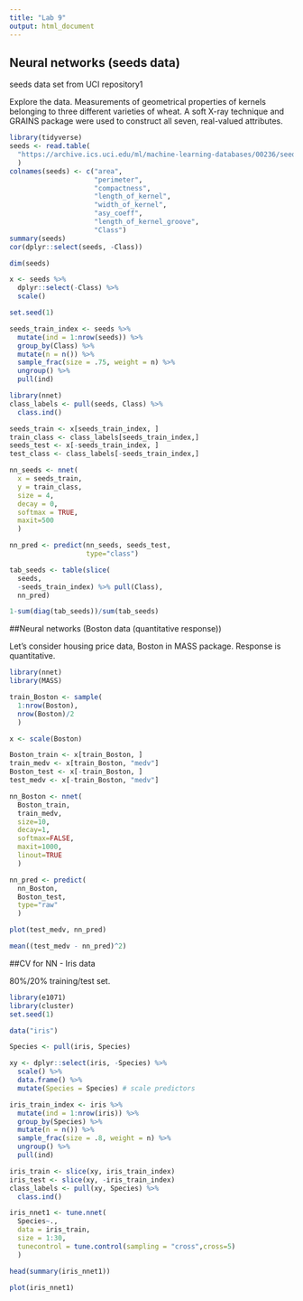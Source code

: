 ```yaml
---
title: "Lab 9"
output: html_document
---
```


## Neural networks (seeds data)

seeds data set from UCI repository1

Explore the data.
Measurements of geometrical properties of kernels belonging to three different varieties of wheat. A soft X-ray technique and GRAINS package were used to construct all seven, real-valued attributes.

```r
library(tidyverse)
seeds <- read.table(
  "https://archive.ics.uci.edu/ml/machine-learning-databases/00236/seeds_dataset.txt"
  )
colnames(seeds) <- c("area", 
                     "perimeter", 
                     "compactness", 
                     "length_of_kernel", 
                     "width_of_kernel",
                     "asy_coeff", 
                     "length_of_kernel_groove", 
                     "Class")
summary(seeds)
cor(dplyr::select(seeds, -Class))
```


```r
dim(seeds)
```

```r
x <- seeds %>%
  dplyr::select(-Class) %>%
  scale()
```

```r
set.seed(1)

seeds_train_index <- seeds %>%
  mutate(ind = 1:nrow(seeds)) %>%
  group_by(Class) %>%
  mutate(n = n()) %>%
  sample_frac(size = .75, weight = n) %>%
  ungroup() %>%
  pull(ind)
```


```r
library(nnet)
class_labels <- pull(seeds, Class) %>% 
  class.ind() 
```


```r
seeds_train <- x[seeds_train_index, ]
train_class <- class_labels[seeds_train_index,]
seeds_test <- x[-seeds_train_index, ] 
test_class <- class_labels[-seeds_train_index,]
```

```r
nn_seeds <- nnet(
  x = seeds_train, 
  y = train_class, 
  size = 4, 
  decay = 0, 
  softmax = TRUE,
  maxit=500
  )
```


```r
nn_pred <- predict(nn_seeds, seeds_test, 
                   type="class")

tab_seeds <- table(slice(
  seeds, 
  -seeds_train_index) %>% pull(Class), 
  nn_pred)

1-sum(diag(tab_seeds))/sum(tab_seeds)
```


##Neural networks (Boston data (quantitative response))

Let’s consider housing price data, Boston in MASS package.
Response is quantitative.

```r
library(nnet)
library(MASS)
```

```r
train_Boston <- sample(
  1:nrow(Boston), 
  nrow(Boston)/2
  )

x <- scale(Boston)
```


```r
Boston_train <- x[train_Boston, ]
train_medv <- x[train_Boston, "medv"]
Boston_test <- x[-train_Boston, ] 
test_medv <- x[-train_Boston, "medv"]
```

```r
nn_Boston <- nnet(
  Boston_train, 
  train_medv,  
  size=10, 
  decay=1, 
  softmax=FALSE, 
  maxit=1000,
  linout=TRUE
  )
```

```r
nn_pred <- predict(
  nn_Boston, 
  Boston_test,
  type="raw"
  )
```


```r
plot(test_medv, nn_pred)

mean((test_medv - nn_pred)^2)
```


##CV for NN - Iris data

80%/20% training/test set.

```r
library(e1071)
library(cluster)
set.seed(1)

data("iris")

Species <- pull(iris, Species)

xy <- dplyr::select(iris, -Species) %>%
  scale() %>% 
  data.frame() %>% 
  mutate(Species = Species) # scale predictors

iris_train_index <- iris %>%
  mutate(ind = 1:nrow(iris)) %>%
  group_by(Species) %>%
  mutate(n = n()) %>%
  sample_frac(size = .8, weight = n) %>%
  ungroup() %>%
  pull(ind)

iris_train <- slice(xy, iris_train_index)
iris_test <- slice(xy, -iris_train_index)
class_labels <- pull(xy, Species) %>% 
  class.ind() 

iris_nnet1 <- tune.nnet(
  Species~., 
  data = iris_train, 
  size = 1:30, 
  tunecontrol = tune.control(sampling = "cross",cross=5)
  )

head(summary(iris_nnet1))

plot(iris_nnet1)
```










